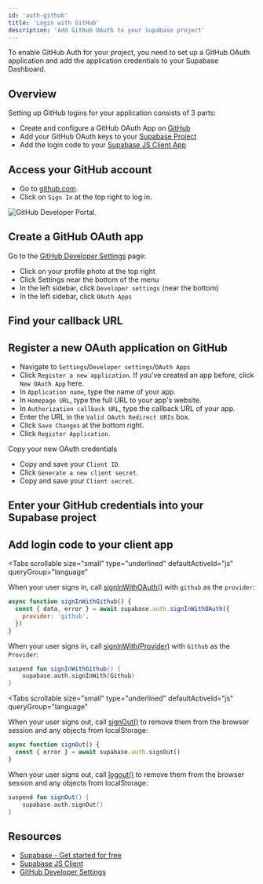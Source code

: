 ```yaml
---
id: 'auth-github'
title: 'Login with GitHub'
description: 'Add GitHub OAuth to your Supabase project'
---
```


To enable GitHub Auth for your project, you need to set up a GitHub OAuth application and add the application credentials to your Supabase Dashboard.

## Overview

Setting up GitHub logins for your application consists of 3 parts:

- Create and configure a GitHub OAuth App on [GitHub](https://github.com)
- Add your GitHub OAuth keys to your [Supabase Project](https://supabase.com/dashboard)
- Add the login code to your [Supabase JS Client App](https://github.com/supabase/supabase-js)

## Access your GitHub account

- Go to [github.com](https://github.com).
- Click on `Sign In` at the top right to log in.

![GitHub Developer Portal.](/docs/img/guides/auth-github/github-portal.png)

## Create a GitHub OAuth app

Go to the [GitHub Developer Settings](https://github.com/settings/developers) page:

- Click on your profile photo at the top right
- Click Settings near the bottom of the menu
- In the left sidebar, click `Developer settings` (near the bottom)
- In the left sidebar, click `OAuth Apps`

## Find your callback URL

<SocialProviderSetup provider="GitHub" />

## Register a new OAuth application on GitHub

- Navigate to `Settings`/`Developer settings`/`OAuth Apps`
- Click `Register a new application`. If you've created an app before, click `New OAuth App` here.
- In `Application name`, type the name of your app.
- In `Homepage URL`, type the full URL to your app's website.
- In `Authorization callback URL`, type the callback URL of your app.
- Enter the URL in the `Valid OAuth Redirect URIs` box.
- Click `Save Changes` at the bottom right.
- Click `Register Application`.

Copy your new OAuth credentials

- Copy and save your `Client ID`.
- Click `Generate a new client secret`.
- Copy and save your `Client secret`.

## Enter your GitHub credentials into your Supabase project

<SocialProviderSettingsSupabase provider="GitHub" />

## Add login code to your client app

<Tabs
  scrollable
  size="small"
  type="underlined"
  defaultActiveId="js"
  queryGroup="language"
>
<TabPanel id="js" label="JavaScript">

When your user signs in, call [signInWithOAuth()](/docs/reference/javascript/auth-signinwithoauth) with `github` as the `provider`:

```js
async function signInWithGithub() {
  const { data, error } = await supabase.auth.signInWithOAuth({
    provider: 'github',
  })
}
```

</TabPanel>
<TabPanel id="kotlin" label="Kotlin">

When your user signs in, call [signInWith(Provider)](/docs/reference/kotlin/auth-signinwithoauth) with `Github` as the `Provider`:

```kotlin
suspend fun signInWithGithub() {
	supabase.auth.signInWith(Github)
}
```

</TabPanel>
</Tabs>

<Tabs
  scrollable
  size="small"
  type="underlined"
  defaultActiveId="js"
  queryGroup="language"
>
<TabPanel id="js" label="JavaScript">

When your user signs out, call [signOut()](/docs/reference/javascript/auth-signout) to remove them from the browser session and any objects from localStorage:

```js
async function signOut() {
  const { error } = await supabase.auth.signOut()
}
```

</TabPanel>
<TabPanel id="kotlin" label="Kotlin">

When your user signs out, call [logout()](/docs/reference/kotlin/auth-signout) to remove them from the browser session and any objects from localStorage:

```kotlin
suspend fun signOut() {
	supabase.auth.signOut()
}
```

</TabPanel>
</Tabs>

## Resources

- [Supabase - Get started for free](https://supabase.com)
- [Supabase JS Client](https://github.com/supabase/supabase-js)
- [GitHub Developer Settings](https://github.com/settings/developers)
